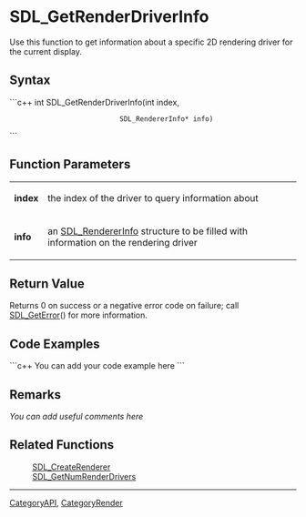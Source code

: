 
= SDL_GetRenderDriverInfo =
Use this function to get information about a specific 2D rendering driver for the current display.


== Syntax ==
```c++
int SDL_GetRenderDriverInfo(int               index,
                            SDL_RendererInfo* info)
```

== Function Parameters ==
{|
|'''index'''
|the index of the driver to query information about
|-
|'''info'''
|an [[SDL_RendererInfo]] structure to be filled with information on the rendering driver
|}

== Return Value ==
Returns 0 on success or a negative error code on failure; call [[SDL_GetError]]() for more information.

== Code Examples ==
```c++
You can add your code example here
```

== Remarks ==
''You can add useful comments here''

== Related Functions ==
:[[SDL_CreateRenderer]]
:[[SDL_GetNumRenderDrivers]]

----
[[CategoryAPI]], [[CategoryRender]]
